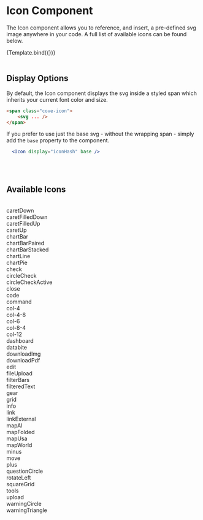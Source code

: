 

<Meta
  title="Components/UI/Icon"
  component={Icon}
/>


# Icon Component
The Icon component allows you to reference, and insert, a pre-defined svg image anywhere in your code. A full list of available icons can be found below.

<Canvas sourceState="shown" withSource="open">
  <Story name="Example"
         args={{
           display: 'mapFolded',
           size: 120,
           color: '#60a4d5',
           style: {
             display: 'block',
             marginLeft: 'auto',
             marginRight: 'auto'
           },
           base: true
         }}
  >
    {Template.bind({})}
  </Story>
</Canvas>

<ArgsTable story="Example"/>

<br/>
<br/>

## Display Options
By default, the Icon component displays the svg inside a styled span which inherits your current font color and size.

```html
<span class="cove-icon">
    <svg ... />
</span>
```

If you prefer to use just the base svg - without the wrapping span - simply add the `base` property to the component.
```jsx
  <Icon display="iconHash" base />
```

<br/>
<br/>

## Available Icons

<br/>

<div className="cove-grid cove-grid--gap--2">
  <div className="cove-grid__col--4 cove-grid__col--md-3 cove-grid__col--lg-2">
    <div className="icon-demo">
      <Icon display="caretDown" base/>
      <Label upperCase={false}>caretDown</Label>
    </div>
  </div>
  <div className="cove-grid__col--4 cove-grid__col--md-3 cove-grid__col--lg-2">
    <div className="icon-demo">
      <Icon display="caretFilledDown" base/>
      <Label upperCase={false}>caretFilledDown</Label>
    </div>
  </div>
  <div className="cove-grid__col--4 cove-grid__col--md-3 cove-grid__col--lg-2">
    <div className="icon-demo">
      <Icon display="caretFilledUp" base/>
      <Label upperCase={false}>caretFilledUp</Label>
    </div>
  </div>
  <div className="cove-grid__col--4 cove-grid__col--md-3 cove-grid__col--lg-2">
    <div className="icon-demo">
      <Icon display="caretUp" base/>
      <Label upperCase={false}>caretUp</Label>
    </div>
  </div>
  <div className="cove-grid__col--4 cove-grid__col--md-3 cove-grid__col--lg-2">
    <div className="icon-demo">
      <Icon display="chartBar" base/>
      <Label upperCase={false}>chartBar</Label>
    </div>
  </div>
  <div className="cove-grid__col--4 cove-grid__col--md-3 cove-grid__col--lg-2">
    <div className="icon-demo">
      <Icon display="chartBarPaired" base/>
      <Label upperCase={false}>chartBarPaired</Label>
    </div>
  </div>
  <div className="cove-grid__col--4 cove-grid__col--md-3 cove-grid__col--lg-2">
    <div className="icon-demo">
      <Icon display="chartBarStacked" base/>
      <Label upperCase={false}>chartBarStacked</Label>
    </div>
  </div>
  <div className="cove-grid__col--4 cove-grid__col--md-3 cove-grid__col--lg-2">
    <div className="icon-demo">
      <Icon display="chartLine" base/>
      <Label upperCase={false}>chartLine</Label>
    </div>
  </div>
  <div className="cove-grid__col--4 cove-grid__col--md-3 cove-grid__col--lg-2">
    <div className="icon-demo">
      <Icon display="chartPie" base/>
      <Label upperCase={false}>chartPie</Label>
    </div>
  </div>
  <div className="cove-grid__col--4 cove-grid__col--md-3 cove-grid__col--lg-2">
    <div className="icon-demo">
      <Icon display="check" base/>
      <Label upperCase={false}>check</Label>
    </div>
  </div>
  <div className="cove-grid__col--4 cove-grid__col--md-3 cove-grid__col--lg-2">
    <div className="icon-demo">
      <Icon display="circleCheck" base/>
      <Label upperCase={false}>circleCheck</Label>
    </div>
  </div>
  <div className="cove-grid__col--4 cove-grid__col--md-3 cove-grid__col--lg-2">
    <div className="icon-demo">
      <Icon display="circleCheckActive" base/>
      <Label upperCase={false}>circleCheckActive</Label>
    </div>
  </div>
  <div className="cove-grid__col--4 cove-grid__col--md-3 cove-grid__col--lg-2">
    <div className="icon-demo">
      <Icon display="close" base/>
      <Label upperCase={false}>close</Label>
    </div>
  </div>
  <div className="cove-grid__col--4 cove-grid__col--md-3 cove-grid__col--lg-2">
    <div className="icon-demo">
      <Icon display="code" base/>
      <Label upperCase={false}>code</Label>
    </div>
  </div>
  <div className="cove-grid__col--4 cove-grid__col--md-3 cove-grid__col--lg-2">
    <div className="icon-demo">
      <Icon display="command" base/>
      <Label upperCase={false}>command</Label>
    </div>
  </div>
  <div className="cove-grid__col--4 cove-grid__col--md-3 cove-grid__col--lg-2">
    <div className="icon-demo">
      <Icon display="col-4" base/>
      <Label upperCase={false}>col-4</Label>
    </div>
  </div>
  <div className="cove-grid__col--4 cove-grid__col--md-3 cove-grid__col--lg-2">
    <div className="icon-demo">
      <Icon display="col-4-8" base/>
      <Label upperCase={false}>col-4-8</Label>
    </div>
  </div>
  <div className="cove-grid__col--4 cove-grid__col--md-3 cove-grid__col--lg-2">
    <div className="icon-demo">
      <Icon display="col-6" base/>
      <Label upperCase={false}>col-6</Label>
    </div>
  </div>
  <div className="cove-grid__col--4 cove-grid__col--md-3 cove-grid__col--lg-2">
    <div className="icon-demo">
      <Icon display="col-8-4" base/>
      <Label upperCase={false}>col-8-4</Label>
    </div>
  </div>
  <div className="cove-grid__col--4 cove-grid__col--md-3 cove-grid__col--lg-2">
    <div className="icon-demo">
      <Icon display="col-12" base/>
      <Label upperCase={false}>col-12</Label>
    </div>
  </div>
  <div className="cove-grid__col--4 cove-grid__col--md-3 cove-grid__col--lg-2">
    <div className="icon-demo">
      <Icon display="dashboard" base/>
      <Label upperCase={false}>dashboard</Label>
    </div>
  </div>
  <div className="cove-grid__col--4 cove-grid__col--md-3 cove-grid__col--lg-2">
    <div className="icon-demo">
      <Icon display="databite" base/>
      <Label upperCase={false}>databite</Label>
    </div>
  </div>
  <div className="cove-grid__col--4 cove-grid__col--md-3 cove-grid__col--lg-2">
    <div className="icon-demo">
      <Icon display="downloadImg" base/>
      <Label upperCase={false}>downloadImg</Label>
    </div>
  </div>
  <div className="cove-grid__col--4 cove-grid__col--md-3 cove-grid__col--lg-2">
    <div className="icon-demo">
      <Icon display="downloadPdf" base/>
      <Label upperCase={false}>downloadPdf</Label>
    </div>
  </div>
  <div className="cove-grid__col--4 cove-grid__col--md-3 cove-grid__col--lg-2">
    <div className="icon-demo">
      <Icon display="edit" base/>
      <Label upperCase={false}>edit</Label>
    </div>
  </div>
  <div className="cove-grid__col--4 cove-grid__col--md-3 cove-grid__col--lg-2">
    <div className="icon-demo">
      <Icon display="fileUpload" base/>
      <Label upperCase={false}>fileUpload</Label>
    </div>
  </div>
  <div className="cove-grid__col--4 cove-grid__col--md-3 cove-grid__col--lg-2">
    <div className="icon-demo">
      <Icon display="filterBars" base/>
      <Label upperCase={false}>filterBars</Label>
    </div>
  </div>
  <div className="cove-grid__col--4 cove-grid__col--md-3 cove-grid__col--lg-2">
    <div className="icon-demo">
      <Icon display="filteredText" base/>
      <Label upperCase={false}>filteredText</Label>
    </div>
  </div>
  <div className="cove-grid__col--4 cove-grid__col--md-3 cove-grid__col--lg-2">
    <div className="icon-demo">
      <Icon display="gear" base/>
      <Label upperCase={false}>gear</Label>
    </div>
  </div>
  <div className="cove-grid__col--4 cove-grid__col--md-3 cove-grid__col--lg-2">
    <div className="icon-demo">
      <Icon display="grid" base/>
      <Label upperCase={false}>grid</Label>
    </div>
  </div>
  <div className="cove-grid__col--4 cove-grid__col--md-3 cove-grid__col--lg-2">
    <div className="icon-demo">
      <Icon display="info" base/>
      <Label upperCase={false}>info</Label>
    </div>
  </div>
  <div className="cove-grid__col--4 cove-grid__col--md-3 cove-grid__col--lg-2">
    <div className="icon-demo">
      <Icon display="link" base/>
      <Label upperCase={false}>link</Label>
    </div>
  </div>
  <div className="cove-grid__col--4 cove-grid__col--md-3 cove-grid__col--lg-2">
    <div className="icon-demo">
      <Icon display="linkExternal" base/>
      <Label upperCase={false}>linkExternal</Label>
    </div>
  </div>
  <div className="cove-grid__col--4 cove-grid__col--md-3 cove-grid__col--lg-2">
    <div className="icon-demo">
      <Icon display="mapAl" base/>
      <Label upperCase={false}>mapAl</Label>
    </div>
  </div>
  <div className="cove-grid__col--4 cove-grid__col--md-3 cove-grid__col--lg-2">
    <div className="icon-demo">
      <Icon display="mapFolded" base/>
      <Label upperCase={false}>mapFolded</Label>
    </div>
  </div>
  <div className="cove-grid__col--4 cove-grid__col--md-3 cove-grid__col--lg-2">
    <div className="icon-demo">
      <Icon display="mapUsa" base/>
      <Label upperCase={false}>mapUsa</Label>
    </div>
  </div>
  <div className="cove-grid__col--4 cove-grid__col--md-3 cove-grid__col--lg-2">
    <div className="icon-demo">
      <Icon display="mapWorld" base/>
      <Label upperCase={false}>mapWorld</Label>
    </div>
  </div>
  <div className="cove-grid__col--4 cove-grid__col--md-3 cove-grid__col--lg-2">
    <div className="icon-demo">
      <Icon display="minus" base/>
      <Label upperCase={false}>minus</Label>
    </div>
  </div>
  <div className="cove-grid__col--4 cove-grid__col--md-3 cove-grid__col--lg-2">
    <div className="icon-demo">
      <Icon display="move" base/>
      <Label upperCase={false}>move</Label>
    </div>
  </div>
  <div className="cove-grid__col--4 cove-grid__col--md-3 cove-grid__col--lg-2">
    <div className="icon-demo">
      <Icon display="plus" base/>
      <Label upperCase={false}>plus</Label>
    </div>
  </div>
  <div className="cove-grid__col--4 cove-grid__col--md-3 cove-grid__col--lg-2">
    <div className="icon-demo">
      <Icon display="questionCircle" base/>
      <Label upperCase={false}>questionCircle</Label>
    </div>
  </div>
  <div className="cove-grid__col--4 cove-grid__col--md-3 cove-grid__col--lg-2">
    <div className="icon-demo">
      <Icon display="rotateLeft" base/>
      <Label upperCase={false}>rotateLeft</Label>
    </div>
  </div>
  <div className="cove-grid__col--4 cove-grid__col--md-3 cove-grid__col--lg-2">
    <div className="icon-demo">
      <Icon display="squareGrid" base/>
      <Label upperCase={false}>squareGrid</Label>
    </div>
  </div>
  <div className="cove-grid__col--4 cove-grid__col--md-3 cove-grid__col--lg-2">
    <div className="icon-demo">
      <Icon display="tools" base/>
      <Label upperCase={false}>tools</Label>
    </div>
  </div>
  <div className="cove-grid__col--4 cove-grid__col--md-3 cove-grid__col--lg-2">
    <div className="icon-demo">
      <Icon display="upload" base/>
      <Label upperCase={false}>upload</Label>
    </div>
  </div>
  <div className="cove-grid__col--4 cove-grid__col--md-3 cove-grid__col--lg-2">
    <div className="icon-demo">
      <Icon display="warningCircle" base/>
      <Label upperCase={false}>warningCircle</Label>
    </div>
  </div>
  <div className="cove-grid__col--4 cove-grid__col--md-3 cove-grid__col--lg-2">
    <div className="icon-demo">
      <Icon display="warningTriangle" base/>
      <Label upperCase={false}>warningTriangle</Label>
    </div>
  </div>
</div>

<style>
{`
  .icon-demo {
    display: flex;
    align-items: center;
    justify-content: space-between;
    flex-direction: column;
    border-radius: 4px;
    background: #fff;
    box-shadow: rgb(0 0 0 / 10%) 0 1px 3px 0;
    border: 1px solid hsla(203, 50%, 30%, 0.2);
    overflow: hidden;
    width: 100%;
    aspect-ratio: 1/1;
    color: #515a72;
  }

  .icon-demo svg {
    width: 30%;
    flex: 1 1 auto;
  }

  .icon-demo .cove-label {
    margin-top: 1rem;
    margin-bottom: 1rem;
    flex: 0 0 0;
    padding: 0.25rem 0.75rem;
    color: #5f72a1;
    font-weight: bold;
    font-family: sans-serif;
    font-size: 12px;
    font-style: italic;
    border-radius: 15px;
    border: 1px solid #d9e6ee;
    user-select: all;
    cursor: pointer;
  }
`}
</style>
